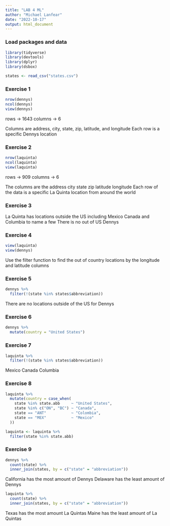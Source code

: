 ```yaml
---
title: "LAB 4 ML"
author: "Michael Lanfear"
date: "2022-10-17"
output: html_document
---
```

### Load packages and data

```r
library(tidyverse) 
library(devtools)
library(dplyr)
library(dsbox) 
```
```r
states <- read_csv("states.csv")
```

### Exercise 1
```r
nrow(dennys)
ncol(dennys)
view(dennys)
```

rows -> 1643
columns -> 6

Columns are address, city, state, zip, latitude, and longitude
Each row is a specific Dennys location

### Exercise 2

```r
nrow(laquinta)
ncol(laquinta)
view(laquinta)
```

rows -> 909
columns -> 6

The columns are the address city state zip latitude longitude
Each row of the data is a specific La Quinta location from around the world

### Exercise 3

La Quinta has locations outside the US including Mexico Canada and Columbia to name a few
There is no out of US Dennys

### Exercise 4

```r
view(laquinta)
view(dennys)
```

Use the filter function to find the out of country locations by the longitude and latitude columns

### Exercise 5
```r
dennys %>%
  filter(!(state %in% states$abbreviation))
```

There are no locations outside of the US for Dennys

### Exercise 6

```r
dennys %>%
  mutate(country = "United States")
```

### Exercise 7

```r
laquinta %>%
  filter(!(state %in% states$abbreviation))
```

Mexico
Canada
Columbia

### Exercise 8

```r
laquinta %>%
  mutate(country = case_when(
    state %in% state.abb     ~ "United States",
    state %in% c("ON", "BC") ~ "Canada",
    state == "ANT"           ~ "Colombia",
    state == "MEX"           ~ "Mexico"
  ))
```

```r
laquinta <- laquinta %>%
  filter(state %in% state.abb)
```

### Exercise 9

```r
dennys %>%
  count(state) %>%
  inner_join(states, by = c("state" = "abbreviation"))
```

California has the most amount of Dennys
Delaware has the least amount of Dennys

```r
laquinta %>%
  count(state) %>%
  inner_join(states, by = c("state" = "abbreviation"))
```

Texas has the most amount La Quintas 
Maine has the least amount of La Quintas
